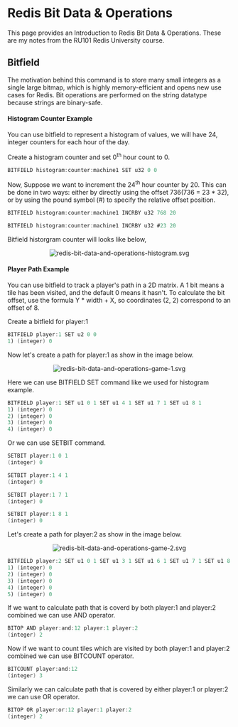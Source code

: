 # Redis Bit Data & Operations

This page provides an Introduction to Redis Bit Data & Operations. These are my notes from the RU101 Redis University course.


## Bitfield

The motivation behind this command is to store many small integers as a single large bitmap, which is highly memory-efficient and opens new use cases for Redis. Bit operations are performed on the string datatype because strings are binary-safe.

#### Histogram Counter Example 

You can use bitfield to represent a histogram of values, we will have 24, integer counters for each hour of the day. 

Create a histogram counter and set 0<sup>th</sup> hour count to 0.

```java
BITFIELD histogram:counter:machine1 SET u32 0 0
```

Now, Suppose we want to increment the 24<sup>th</sup> hour counter by 20. This can be done in two ways: either by directly using the offset 736(736 = 23 * 32), or by using the pound symbol (#) to specify the relative offset position.

```java
BITFIELD histogram:counter:machine1 INCRBY u32 768 20

BITFIELD histogram:counter:machine1 INCRBY u32 #23 20
```

Bitfield historgram counter will looks like below,

<center>
<img src="/img/redis-bit-data-and-operations-histogram.svg" alt="redis-bit-data-and-operations-histogram.svg" style={{ width: '900px', height: 'auto' }}/>
</center>

#### Player Path Example 

You can use bitfield to track a player's path in a 2D matrix. A 1 bit means a tile has been visited, and the default 0 means it hasn't. To calculate the bit offset, use the formula Y * width + X, so coordinates (2, 2) correspond to an offset of 8. 

Create a bitfield for player:1

```java
BITFIELD player:1 SET u2 0 0
1) (integer) 0
```

Now let's create a path for player:1 as show in the image below.

<center>
<img src="/img/redis-bit-data-and-operations-game-1.svg" alt="redis-bit-data-and-operations-game-1.svg" style={{ width: '180px', height: 'auto' }}/>
</center>

Here we can use BITFIELD SET command like we used for histogram example.

```java
BITFIELD player:1 SET u1 0 1 SET u1 4 1 SET u1 7 1 SET u1 8 1
1) (integer) 0
2) (integer) 0
3) (integer) 0
4) (integer) 0
```

Or we can use SETBIT command.

```java
SETBIT player:1 0 1
(integer) 0

SETBIT player:1 4 1
(integer) 0

SETBIT player:1 7 1
(integer) 0

SETBIT player:1 8 1
(integer) 0
```

Let's create a path for player:2 as show in the image below.

<center>
<img src="/img/redis-bit-data-and-operations-game-2.svg" alt="redis-bit-data-and-operations-game-2.svg" style={{ width: '180px', height: 'auto' }}/>
</center>


```java
BITFIELD player:2 SET u1 0 1 SET u1 3 1 SET u1 6 1 SET u1 7 1 SET u1 8 1
1) (integer) 0
2) (integer) 0
3) (integer) 0
4) (integer) 0
5) (integer) 0
```

If we want to calculate path that is coverd by both player:1 and player:2 combined we can use AND operator.

```java
BITOP AND player:and:12 player:1 player:2
(integer) 2
```

Now if we want to count tiles which are visited by both player:1 and player:2 combined we can use BITCOUNT operator.
```java
BITCOUNT player:and:12
(integer) 3
```

Similarly we can calculate path that is covered by either player:1 or player:2 we can use OR operator.

```java
BITOP OR player:or:12 player:1 player:2
(integer) 2
```